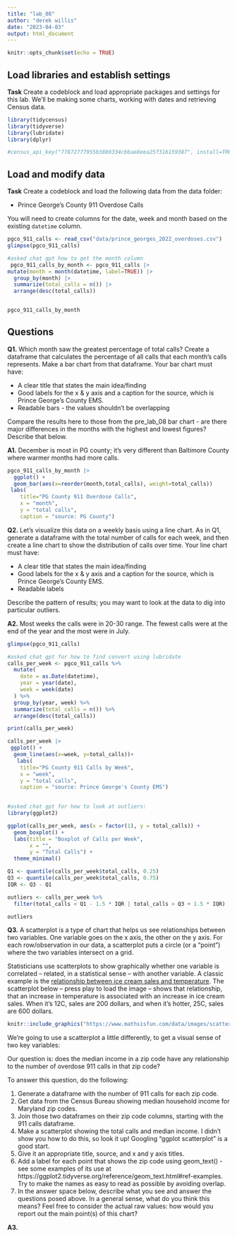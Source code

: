 ```yaml
---
title: "lab_08"
author: "derek willis"
date: "2023-04-03"
output: html_document
---
```


```r
knitr::opts_chunk$set(echo = TRUE)
```

## Load libraries and establish settings
**Task** Create a codeblock and load appropriate packages and settings for this lab. We'll be making some charts, working with dates and retrieving Census data.
```r
library(tidycensus)
library(tidyverse)
library(lubridate)
library(dplyr)

```

```r
#census_api_key("77872777955b38b9334cbbae8eea25f316159387", install=TRUE)
```




## Load and modify data

**Task** Create a codeblock and load the following data from the data folder:

* Prince George's County 911 Overdose Calls

You will need to create columns for the date, week and month based on the existing `datetime` column.

```r
pgco_911_calls <- read_csv("data/prince_georges_2022_overdoses.csv")
glimpse(pgco_911_calls)
```
```r
#asked chat gpt how to get the month column
 pgco_911_calls_by_month <- pgco_911_calls |>
mutate(month = month(datetime, label=TRUE)) |> 
  group_by(month) |> 
  summarize(total_calls = n()) |> 
  arrange(desc(total_calls))


pgco_911_calls_by_month
```


## Questions 

**Q1.** Which month saw the greatest percentage of total calls? Create a dataframe that calculates the percentage of all calls that each month's calls represents. Make a bar chart from that dataframe. Your bar chart must have:

* A clear title that states the main idea/finding
* Good labels for the x & y axis and a caption for the source, which is Prince George's County EMS.
* Readable bars - the values shouldn't be overlapping

Compare the results here to those from the pre_lab_08 bar chart - are there major differences in the months with the highest and lowest figures? Describe that below.

**A1.** December is most in PG county; it's very different than Baltimore County where warmer months had more calls.

```r
pgco_911_calls_by_month |>
  ggplot() +
  geom_bar(aes(x=reorder(month,total_calls), weight=total_calls))
 labs(
    title="PG County 911 Overdose Calls",
    x = "month",
    y = "total calls",
    caption = "source: PG County")
```

**Q2.** Let's visualize this data on a weekly basis using a line chart. As in Q1, generate a dataframe with the total number of calls for each week, and then create a line chart to show the distribution of calls over time. Your line chart must have:

* A clear title that states the main idea/finding
* Good labels for the x & y axis and a caption for the source, which is Prince George's County EMS.
* Readable labels

Describe the pattern of results; you may want to look at the data to dig into particular outliers.

**A2.** 
Most weeks the calls were in 20-30 range. The fewest calls were at the end of the year and the most were in July.


```r
glimpse(pgco_911_calls)
```
```r
#asked chat gpt for how to find convert using lubridate
calls_per_week <- pgco_911_calls %>%
  mutate(
    date = as.Date(datetime),
    year = year(date),
    week = week(date)
  ) %>%
  group_by(year, week) %>%
  summarize(total_calls = n()) %>%
  arrange(desc(total_calls))

print(calls_per_week)
```
```r
calls_per_week |>
 ggplot() + 
  geom_line(aes(x=week, y=total_calls))+
   labs(
    title="PG County 911 Calls by Week",
    x = "week",
    y = "total calls",
    caption = "source: Prince George's County EMS")
  
```

```r
#asked chat gpt for how to look at outliers:
library(ggplot2)

ggplot(calls_per_week, aes(x = factor(1), y = total_calls)) +
  geom_boxplot() +
  labs(title = "Boxplot of Calls per Week",
       x = "",
       y = "Total Calls") +
  theme_minimal()
```
```r
Q1 <- quantile(calls_per_week$total_calls, 0.25)
Q3 <- quantile(calls_per_week$total_calls, 0.75)
IQR <- Q3 - Q1

outliers <- calls_per_week %>%
  filter(total_calls < Q1 - 1.5 * IQR | total_calls > Q3 + 1.5 * IQR)

outliers
```


**Q3.**  A scatterplot is a type of chart that helps us see relationships between two variables. One variable goes on the x axis, the other on the y axis.  For each row/observation in our data, a scatterplot puts a circle (or a "point") where the two variables intersect on a grid.

Statisticians use scatterplots to show graphically whether one variable is correlated -- related, in a statistical sense -- with another variable.  A classic example is the [relationship between ice cream sales and temperature](https://www.mathsisfun.com/data/scatter-xy-plots.html). The scatterplot below -- press play to load the image -- shows that relationship, that an increase in temperature is associated with an increase in ice cream sales. When it's 12C, sales are 200 dollars, and when it's hotter, 25C, sales are 600 dollars.

```r
knitr::include_graphics("https://www.mathsisfun.com/data/images/scatter-ice-cream1.svg")
```

We're going to use a scatterplot a little differently, to get a visual sense of two key variables: 

Our question is: does the median income in a zip code have any relationship to the number of overdose 911 calls in that zip code?

To answer this question, do the following:

1. Generate a dataframe with the number of 911 calls for each zip code.
2. Get data from the Census Bureau showing median household income for Maryland zip codes.
3. Join those two dataframes on their zip code columns, starting with the 911 calls dataframe.
4. Make a scatterplot showing the total calls and median income. I didn't show you how to do this, so look it up! Googling "ggplot scatterplot" is a good start.
5. Give it an appropriate title, source, and x and y axis titles.
6. Add a label for each point that shows the zip code using geom_text() - see some examples of its use at https://ggplot2.tidyverse.org/reference/geom_text.html#ref-examples. Try to make the names as easy to read as possible by avoiding overlap.
7. In the answer space below, describe what you see and answer the questions posed above. In a general sense, what do you think this means? Feel free to consider the actual raw values: how would you report out the main point(s) of this chart?

**A3.**  

```r
```
